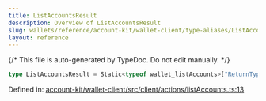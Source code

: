 ```yaml
---
title: ListAccountsResult
description: Overview of ListAccountsResult
slug: wallets/reference/account-kit/wallet-client/type-aliases/ListAccountsResult
layout: reference
---
```


{/* This file is auto-generated by TypeDoc. Do not edit manually. */}

```ts
type ListAccountsResult = Static<typeof wallet_listAccounts>["ReturnType"];
```

Defined in: [account-kit/wallet-client/src/client/actions/listAccounts.ts:13](https://github.com/alchemyplatform/aa-sdk/blob/dc58c113ff1eeb06d4b3f76c505cbbaad47db8fc/account-kit/wallet-client/src/client/actions/listAccounts.ts#L13)
